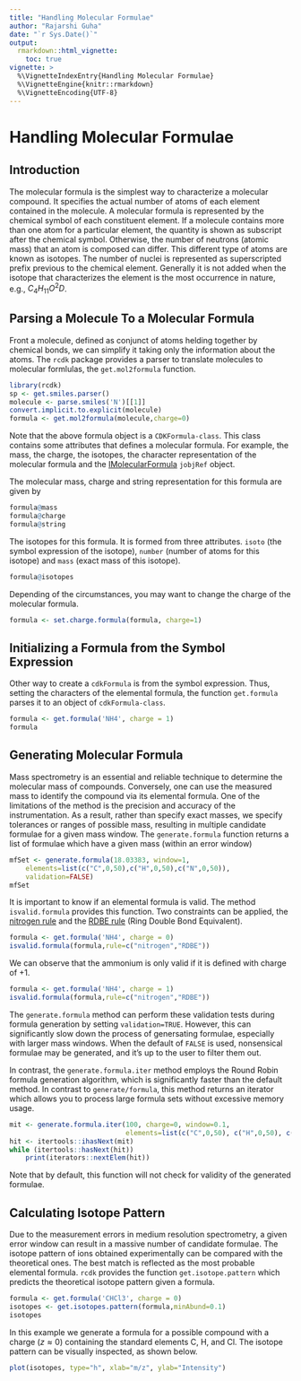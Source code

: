 ```yaml
---
title: "Handling Molecular Formulae"
author: "Rajarshi Guha"
date: "`r Sys.Date()`"
output: 
  rmarkdown::html_vignette:
    toc: true	
vignette: >
  %\VignetteIndexEntry{Handling Molecular Formulae}
  %\VignetteEngine{knitr::rmarkdown}
  %\VignetteEncoding{UTF-8}
---
```


# Handling Molecular Formulae

## Introduction

The molecular formula is the simplest way to characterize a molecular compound.
It specifies the actual number of atoms of each element contained
in the molecule. A molecular formula is represented by the chemical symbol
of each constituent element. If a molecule contains more than one atom for
a particular element, the quantity is shown as subscript after the chemical
symbol. Otherwise, the number of neutrons (atomic mass) that an atom is
composed can differ. This different type of atoms are known as isotopes. The
number of nuclei is represented as superscripted prefix previous to the chemical
element. Generally it is not added when the isotope that characterizes
the element is the most occurrence in nature, e.g., $C_4H_{11}O^2D$.

## Parsing a Molecule To a Molecular Formula

Front a molecule, defined as conjunct of atoms helding together by chemical
bonds, we can simplify it taking only the information about the atoms. The `rcdk`
package provides a parser to translate molecules to molecular formlulas, the
`get.mol2formula` function.

```r
library(rcdk)
sp <- get.smiles.parser()
molecule <- parse.smiles('N')[[1]]
convert.implicit.to.explicit(molecule)
formula <- get.mol2formula(molecule,charge=0)
```

Note that the above formula object is a `CDKFormula-class`. This class
contains some attributes that defines a molecular formula. For example,
the mass, the charge, the isotopes, the character representation of the
molecular formula and the [IMolecularFormula](https://cdk.github.io/cdk/2.3/docs/api/org/openscience/cdk/interfaces/IMolecularFormula.html) `jobjRef` object.

The molecular mass, charge and string representation for this formula are given by
```r
formula@mass
formula@charge
formula@string
```
The isotopes for this formula. It is formed from  three attributes. `isoto` (the
symbol expression of the isotope), `number` (number of atoms for this isotope)
and `mass` (exact mass of this isotope).
```r
formula@isotopes
```
Depending of the circumstances, you may want to change the charge of the
molecular formula.
```r
formula <- set.charge.formula(formula, charge=1)
```

## Initializing a Formula from the Symbol Expression

Other way to create a `cdkFormula` is from the symbol expression. Thus,
setting the characters of the elemental formula, the function `get.formula`
parses it to an object of `cdkFormula-class`.
```r
formula <- get.formula('NH4', charge = 1)
formula
```

## Generating Molecular Formula

Mass spectrometry is an essential and reliable technique to determine the
molecular mass of compounds. Conversely, one can use the measured mass
to identify the compound via its elemental formula. One of the limitations
of the method is the precision and accuracy of the instrumentation. As
a result, rather than specify exact masses, we specify tolerances or ranges
of possible mass, resulting in multiple candidate formulae for a given mass
window. The `generate.formula` function returns a list of formulae which have
a given mass (within an error window)
```r
mfSet <- generate.formula(18.03383, window=1,
    elements=list(c("C",0,50),c("H",0,50),c("N",0,50)),
    validation=FALSE)
mfSet
```
It is important to know if an elemental formula is valid. The method `isvalid.formula`
provides this function. Two constraints can be applied, the
[nitrogen rule](https://en.wikipedia.org/wiki/Nitrogen_rule) and the  [RDBE rule](https://fiehnlab.ucdavis.edu/projects/seven-golden-rules/ring-double-bonds) (Ring Double Bond Equivalent).
```r
formula <- get.formula('NH4', charge = 0)
isvalid.formula(formula,rule=c("nitrogen","RDBE"))
```
We can observe that the ammonium is only valid if it is defined with charge
of +1.
```r
formula <- get.formula('NH4', charge = 1)
isvalid.formula(formula,rule=c("nitrogen","RDBE"))
```
The `generate.formula` method can perform these validation tests during formula generation by setting `validation=TRUE`. However, this can significantly slow down the process of genersating formulae, especially with larger mass windows. When the default of `FALSE` is used, nonsensical formulae may be generated, and it's up to the user to filter them out.

In contrast, the `generate.formula.iter` method employs the Round Robin formula generation algorithm, which is significantly faster than the default method. In contrast to `generate/formula`, this method returns an iterator which allows you to process large formula sets without excessive memory usage.
```r
mit <- generate.formula.iter(100, charge=0, window=0.1,
                             elements=list(c("C",0,50), c("H",0,50), c("N",0,50)))
hit <- itertools::ihasNext(mit)
while (itertools::hasNext(hit)) 
    print(iterators::nextElem(hit))
```
Note that by default, this function will not check for validity of the generated formulae.

## Calculating Isotope Pattern


Due to the measurement errors in medium resolution spectrometry, a given
error window can result in a massive number of candidate formulae. The
isotope pattern of ions obtained experimentally can be compared with the
theoretical ones. The best match is reflected as the most probable elemental
formula. `rcdk` provides the function `get.isotope.pattern` which predicts
the theoretical isotope pattern given a formula.

```r
formula <- get.formula('CHCl3', charge = 0)
isotopes <- get.isotopes.pattern(formula,minAbund=0.1)
isotopes
```

In this example we generate a formula for a possible compound with a charge
($z \approx 0$) containing the standard elements C, H, and Cl. The isotope
pattern can be visually inspected, as shown below.
```r
plot(isotopes, type="h", xlab="m/z", ylab="Intensity")
```